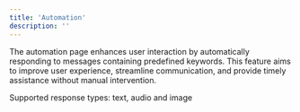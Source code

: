 ```yaml
---
title: 'Automation'
description: ''
---
```


The automation page enhances user interaction by automatically responding to messages containing predefined keywords. This feature aims to improve user experience, streamline communication, and provide timely assistance without manual intervention.

Supported response types: text, audio and image
